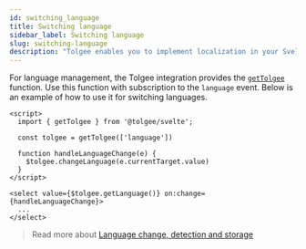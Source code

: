 ```yaml
---
id: switching_language
title: Switching language
sidebar_label: Switching language
slug: switching-language
description: "Tolgee enables you to implement localization in your Svelte application with ease. You can integrate Tolgee in your Svelte application using Tolgee's integration library for Svelte. Learn to manage language change using the getTolgee function."
---
```


For language management, the Tolgee integration provides the [`getTolgee`](./api#function-gettolgee) function. Use this function with subscription to the `language` event. Below is an example of how to use it for switching languages.

```svelte
<script>
  import { getTolgee } from '@tolgee/svelte';

  const tolgee = getTolgee(['language'])

  function handleLanguageChange(e) {
    $tolgee.changeLanguage(e.currentTarget.value)
  }
</script>

<select value={$tolgee.getLanguage()} on:change={handleLanguageChange}>
  ...
</select>
```

> Read more about [Language change, detection and storage](/language.mdx)
